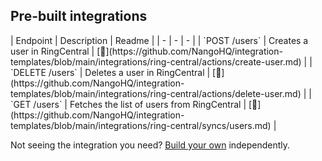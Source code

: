 
## Pre-built integrations

<AccordionGroup>


<Accordion title="Users">
| Endpoint | Description | Readme |
| - | - | - |
| `POST /users` | Creates a user in RingCentral | [🔗](https://github.com/NangoHQ/integration-templates/blob/main/integrations/ring-central/actions/create-user.md) |
| `DELETE /users` | Deletes a user in RingCentral | [🔗](https://github.com/NangoHQ/integration-templates/blob/main/integrations/ring-central/actions/delete-user.md) |
| `GET /users` | Fetches the list of users from RingCentral | [🔗](https://github.com/NangoHQ/integration-templates/blob/main/integrations/ring-central/syncs/users.md) |
</Accordion>

</AccordionGroup>

<Tip>Not seeing the integration you need? [Build your own](https://docs.nango.dev/guides/custom-integrations/overview) independently.</Tip>
